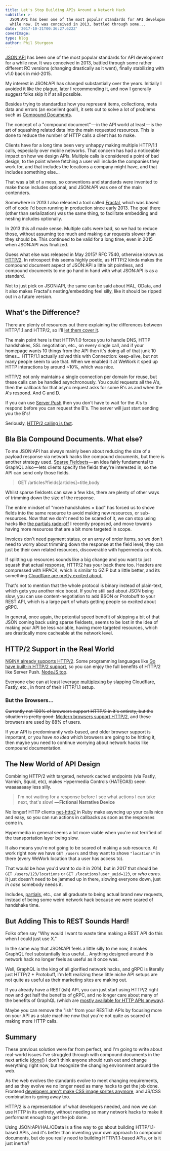 ```yaml
---
title: Let's Stop Building APIs Around a Network Hack
subtitle: >-
  JSON:API has been one of the most popular standards for API development for a
  while now. It was conceived in 2013, battled through some...
date: '2017-10-21T00:36:27.622Z'
coverImage:
type: blog
author: Phil Sturgeon
---
```


[JSON:API](http://jsonapi.org/) has been one of the most popular standards for
API development for a while now. It was conceived in 2013, battled through some
rather different RC versions (changing drastically as it went), finally
stabilizing with v1.0 back in mid-2015.

My interest in JSON:API has changed substantially over the years. Initially I
avoided it like the plague, later I recommending it, and now I generally suggest
folks skip it if at all possible.

Besides trying to standardize how you represent items, collections, meta data
and errors (an excellent goal!), it sets out to solve a lot of problems such as
[Compound Documents](http://jsonapi.org/format/#document-compound-documents).

The concept of a "compound document" — in the API world at least — is the art of
squashing related data into the main requested resources. This is done to reduce
the number of HTTP calls a client has to make.

Clients have for a long time been very unhappy making multiple HTTP/1.1 calls,
especially over mobile networks. That concern has had a noticeable impact on how
we design APIs. Multiple calls is considered a point of bad design, to the point
where fetching a user will include the companies they work for, and that
includes the locations a company might have, and that includes something else...

That was a bit of a mess, so conventions and standards were invented to make
those includes optional, and JSON:API was one of the main contenders.

Somewhere in 2013 I also released a tool called
[Fractal](http://fractal.thephpleague.com/), which was based off of code I'd
been running in production since early 2013. The goal there (other than
serialization) was the same thing, to facilitate embedding and nesting includes
optionally.

In 2013 this all made sense. Multiple calls were bad, so we had to reduce those,
without assuming too much and making our requests slower than they should be.
This continued to be valid for a long time, even in 2015 when JSON:API was
finalized.

Guess what else was released in May 2015? RFC 7540, otherwise known as
[HTTP/2](https://tools.ietf.org/html/rfc7540). In retrospect this seems highly
poetic, as HTTP/2 kinda makes the compound document aspect of JSON:API a little
bit pointless, and compound documents to me go hand in hand with what JSON:API
is as a standard.

Not to just pick on JSON:API, the same can be said about HAL, OData, and it also
makes Fractal's nesting/embedding feel silly, like it should be ripped out in a
future version.

## What's the Difference?

There are plenty of resources out there explaining the differences between
HTTP/1.1 and HTTP/2, so I'll [let them cover it](https://http2.github.io/faq/#what-are-the-key-differences-to-http1x).

The main point here is that HTTP/1.0 forces you to handle DNS, HTTP handshakes,
SSL negotiation, etc., on every single call, and if your homepage wants 10
things from the API then it's doing all of that junk 10 times... HTTP/1.1 actually
solved this with Connection: keep-alive, but not many people seem to use that. When
we enabled it at WeWork it sped up HTTP interactions by around ~10%, which was nice.

HTTP/2 not only maintains a single connection per domain for reuse, but these calls
can be handled asynchronously. You could requests all the A's, then the callback for that async
request asks for some B's as and when the A's respond. And C and D.

If you can use [Server
Push](https://http2.github.io/faq/#whats-the-benefit-of-server-push) then you
don't have to wait for the A's to respond before you can request the B's. The
server will just start sending you the B's!

Seriously, [HTTP/2 calling is fast](https://gist.github.com/philsturgeon/ea4c3966731c8e2e92e70b11fe10d1bc).

## Bla Bla Compound Documents. What else?

To me JSON:API has always mainly been about reducing the size of a payload
response via network hacks like compound documents, but there is another
strategy used. [Sparse
Fieldsets](http://jsonapi.org/format/#fetching-sparse-fieldsets) — an idea
fairly fundamental to GraphQL also — lets clients specify the fields they're
interested in, so the API can send only those fields.

> GET /articles?fields[articles]=title,body

Whilst sparse fieldsets can save a few kbs, there are plenty of other ways of
trimming down the size of the response.

The entire mindset of "more handshakes = bad" has forced us to shove fields into
the same resource to avoid making new resources, or sub-resources. Now that we
don't need to be scared of it, we can stop using hacks like [the partials
rade-off](/blog/partials-happy-compromise-between-customization-and-cacheability)
I recently proposed, and move towards having more resources that are a bit more
targeted in scope.

Invoices don't need payment status, or an array of order items, so we don't need
to worry about trimming down the response at the field level, they can just be
their own related resources, discoverable with hypermedia controls.

If splitting up resources sounds like a big change and you want to just squash
that actual response, HTTP/2 has your back there too. Headers are compressed
with HPACK, which is similar to GZIP but a little better, and its something
[Cloudflare are pretty excited
about.](https://blog.cloudflare.com/hpack-the-silent-killer-feature-of-http-2/)

That's not to mention that the whole protocol is binary instead of plain-text,
which gets you another nice boost. If you're still sad about JSON being slow,
you can use content-negotiation to add BSON or Protobuff to your REST API, which
is a large part of whats getting people so excited about gRPC.

In general, once again, the potential speed benefit of skipping a bit of that
JSON coming back using sparse fieldsets, seems to be lost in the idea of making
your API be less variable, having more targeted resources, which are drastically
more cacheable at the network level.

## HTTP/2 Support in the Real World

[NGINX already supports HTTP/2](https://www.nginx.com/blog/nginx-1-9-5/). Some
programming languages like [Go have built-in HTTP/2
support](https://http2.golang.org/), so you can enjoy the full benefits of
HTTP/2 like Server Push. [NodeJS too](https://nodejs.org/api/http2.html).

Everyone else can at least leverage
[multiplexing](https://http2.github.io/faq/#why-is-http2-multiplexed) by
slapping Cloudflare, Fastly, etc., in front of their HTTP/1.1 setup.

### But the Browsers...

<s>Currently not 100% of browsers support HTTP/2 in it's entirety, but the
situation is pretty good.</s> [Modern browsers support
HTTP/2](http://caniuse.com/#feat=http2), and these browsers are used by 88% of
users.

If your API is predominantly web-based, and older browser support is important,
or you have _no idea_ which browsers are going to be hitting it, then maybe you
need to continue worrying about network hacks like compound documentation.

## The New World of API Design

Combining HTTP/2 with targeted, network cached endpoints (via Fastly, Varnish,
Squid, etc), makes Hypermedia Controls (HATEOAS) seem waaaaaaaay less silly.

> I'm not waiting for a response before I see what actions I can take next,
> that's slow! **— Fictional Narrative Device**

No longer! HTTP clients [net-http2](https://github.com/ostinelli/net-http2) in
Ruby make asyncing up your calls nice and easy, so you can run actions in
callbacks as soon as the responses come in.

Hypermedia in general seems a lot more viable when you're not terrified of the
transportation layer being slow.

It also means you're not going to be scared of making a sub resource. At work
right now we have `GET /users` and they want to shove `"locations"` in there
(every WeWork location that a user has access to).

That would be how you'd want to do it in 2014, but in 2017 that should be `GET
/users/123/locations` or `GET /locations?user_uuid=123`, or _who cares._ It just
doesn't need to be jammed up in there, slowing everyone down, just _in case_
somebody needs it.

Includes, [partials](/blog/partials-happy-compromise-between-customization-and-cacheability),
etc., can all graduate to being actual brand new requests, instead of being some
weird network hack because we were scared of handshake time.

## But Adding This to REST Sounds Hard!

Folks often say "Why would I want to waste time making a REST API do this when I
could just use X."

In the same way that JSON:API feels a little silly to me now, it makes GraphQL
feel substantially less useful... Anything designed around this network hack no
longer feels as useful as it once was.

Well, GraphQL is the king of all glorified network hacks, and gRPC is literally
just HTTP/2 + Protobuff, I'm left realizing these little niche API setups are
not quite as useful as their marketing sites are making out.

If you already have a REST(ish) API, you can just start using HTTP/2 right now
and get half the benefits of gRPC, and no longer care about many of the
benefits of GraphQL (which are [mostly available for HTTP APIs anyway](https://blog.apisyouwonthate.com/you-might-not-need-graphql-9f875d7585b5)).

Maybe you can remove the "ish" from your RESTish APIs by focusing more on your
API as a state machine now that you're not quite as scared of making more HTTP
calls.

## Summary

These previous solution were far from perfect, and I'm going to write about
real-world issues I've struggled through with compound documents in the next
article
([done!](/blog/making-the-most-of-json-api))
I don't think anyone should rush out and change everything right now, but
recognize the changing environment around the web.

As the web evolves the standards evolve to meet changing requirements, and as
they evolve we no longer need as many hacks to get the job done. Frontend
[developers aren't make CSS image sprites
anymore](https://developer.mozilla.org/en-US/docs/Web/CSS/CSS_Images/Implementing_image_sprites_in_CSS),
and JS/CSS combination is going away too.

HTTP/2 is a representation of what developers needed, and now we can use HTTP in
its entirety, without needing so many network hacks to make it performant enough
to get the job done.

Using JSON:API/HAL/OData is a fine way to go about building HTTP/1.1-based APIs,
and it's better than inventing your own approach to compound documents, but do
you really need to building HTTP/1.1-based APIs, or is it just inertia?
